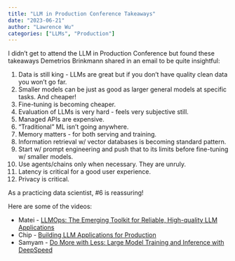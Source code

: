 ```yaml
---
title: "LLM in Production Conference Takeaways"
date: "2023-06-21"
author: "Lawrence Wu"
categories: ["LLMs", "Production"]
---
```


I didn't get to attend the LLM in Production Conference but found these takeaways Demetrios Brinkmann shared in an email to be quite insightful:

1. Data is still king - LLMs are great but if you don't have quality clean data you won’t go far.
2. Smaller models can be just as good as larger general models at specific tasks. And cheaper!
3. Fine-tuning is becoming cheaper.
4. Evaluation of LLMs is very hard - feels very subjective still.
5. Managed APIs are expensive.
6. "Traditional" ML isn't going anywhere.
7. Memory matters - for both serving and training.
8. Information retrieval w/ vector databases is becoming standard pattern.
9. Start w/ prompt engineering and push that to its limits before fine-tuning w/ smaller models.
10. Use agents/chains only when necessary. They are unruly.
11. Latency is critical for a good user experience.
12. Privacy is critical.

As a practicing data scientist, #6 is reassuring!

Here are some of the videos:

- Matei - [LLMOps: The Emerging Toolkit for Reliable, High-quality LLM Applications](https://home.mlops.community/public/videos/llmops-the-emerging-toolkit-for-reliable-high-quality-llm-applications)
- Chip - [Building LLM Applications for Production](https://home.mlops.community/public/videos/building-llm-applications-for-production)
- Samyam - [Do More with Less: Large Model Training and Inference with DeepSpeed](https://home.mlops.community/public/videos/do-more-with-less-large-model-training-and-inference-with-deepspeed)
